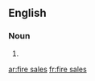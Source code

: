 {{also|firesales}}
==English==

===Noun===
{{head|en|noun plural form}}

# {{plural of|fire sale|lang=en}}

[[ar:fire sales]]
[[fr:fire sales]]